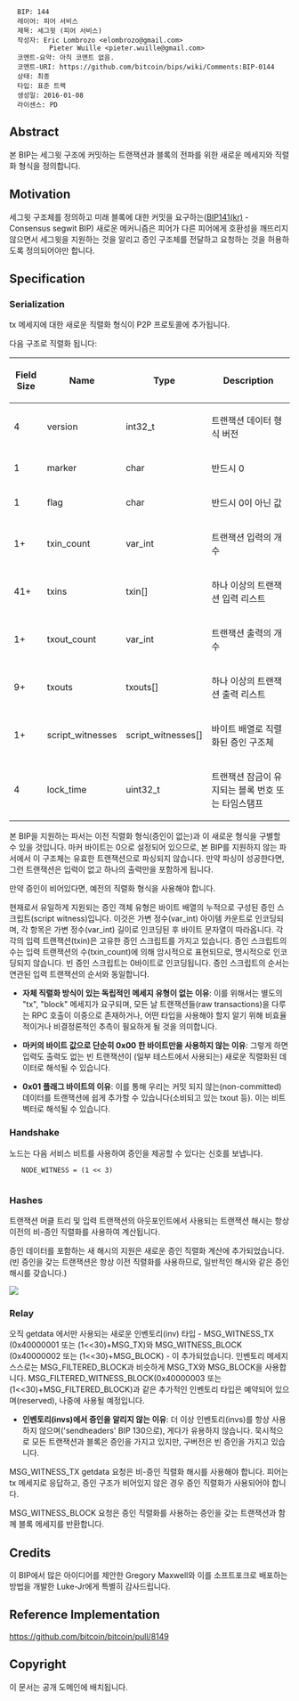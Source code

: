 <pre>
  BIP: 144
  레이어: 피어 서비스
  제목: 세그윗 (피어 서비스)
  작성자: Eric Lombrozo <elombrozo@gmail.com>
          Pieter Wuille <pieter.wuille@gmail.com>
  코멘트-요약: 아직 코멘트 없음.
  코멘트-URI: https://github.com/bitcoin/bips/wiki/Comments:BIP-0144
  상태: 최종
  타입: 표준 트랙
  생성일: 2016-01-08
  라이센스: PD
</pre>

==Abstract==
본 BIP는 세그윗 구조에 커밋하는 트랜잭션과 블록의 전파를 위한 새로운 메세지와 직렬화 형식을 정의합니다.

==Motivation==
세그윗 구조체를 정의하고 미래 블록에 대한 커밋을 요구하는([https://github.com/MyLifeForB/bips/blob/master/bip-0141_kr.mediawiki BIP141(kr)] - Consensus segwit BIP) 새로운 메커니즘은 피어가 다른 피어에게 호환성을 깨뜨리지 않으면서 세그윗을 지원하는 것을 알리고 증인 구조체를 전달하고 요청하는 것을 허용하도록 정의되어야만 합니다.

==Specification==

=== Serialization ===
tx 메세지에 대한 새로운 직렬화 형식이 P2P 프로토콜에 추가됩니다.

다음 구조로 직렬화 됩니다:

{| class="wikitable" style="width: auto; text-align: center; font-size: smaller; table-layout: fixed;"
!Field Size
!Name
!Type
!Description
|-
| 4
| version
| int32_t
| 트랜잭션 데이터 형식 버전
|-
| 1
| marker
| char
| 반드시 0 
|-
| 1
| flag
| char
| 반드시 0이 아닌 값
|-
| 1+
| txin_count
| var_int
| 트랜잭션 입력의 개수
|-
| 41+
| txins
| txin[]
| 하나 이상의 트랜잭션 입력 리스트
|-
| 1+
| txout_count
| var_int
| 트랜잭션 출력의 개수
|-
| 9+
| txouts
| txouts[]
| 하나 이상의 트랜잭션 출력 리스트
|-
| 1+
| script_witnesses
| script_witnesses[]
| 바이트 배열로 직렬화된 증인 구조체
|-
| 4
| lock_time
| uint32_t
| 트랜잭션 잠금이 유지되는 블록 번호 또는 타임스탬프
|}

본 BIP을 지원하는 파서는 이전 직렬화 형식(증인이 없는)과 이 새로운 형식을 구별할 수 있을 것입니다. 마커 바이트는 0으로 설정되어 있으므로, 본 BIP를 지원하지 않는 파서에서 이 구조체는 유효한 트랜잭션으로 파싱되지 않습니다. 만약 파싱이 성공한다면, 그런 트랜잭션은 입력이 없고 하나의 출력만을 포함하게 됩니다.

만약 증인이 비어있다면, 예전의 직렬화 형식을 사용해야 합니다.

현재로서 유일하게 지원되는 증인 객체 유형은 바이트 배열의 누적으로 구성된 증인 스크립트(script witness)입니다. 이것은 가변 정수(var_int) 아이템 카운트로 인코딩되며, 각 항목은 가변 정수(var_int) 길이로 인코딩된 후 바이트 문자열이 따라옵니다. 각각의 입력 트랜잭션(txin)은 고유한 증인 스크립트를 가지고 있습니다. 증인 스크립트의 수는 입력 트랜잭션의 수(txin_count)에 의해 암시적으로 표현되므로, 명시적으로 인코딩되지 않습니다. 빈 증인 스크립트는 0바이트로 인코딩됩니다. 증인 스크립트의 순서는 연관된 입력 트랜잭션의 순서와 동일합니다.

* '''자체 직렬화 방식이 있는 독립적인 메세지 유형이 없는 이유''': 이를 위해서는 별도의 "tx", "block" 메세지가 요구되며, 모든 날 트랜잭션들(raw transactions)을 다루는 RPC 호출이 이중으로 존재하거나, 어떤 타입을 사용해야 할지 알기 위해 비효율적이거나 비결정론적인 추측이 필요하게 될 것을 의미합니다.

* '''마커의 바이트 값으로 단순히 0x00 한 바이트만을 사용하지 않는 이유''': 그렇게 하면 입력도 출력도 없는 빈 트랜잭션이 (일부 테스트에서 사용되는) 새로운 직렬화된 데이터로 해석될 수 있습니다.

* '''0x01 플래그 바이트의 이유''': 이를 통해 우리는 커밋 되지 않는(non-committed) 데이터를 트랜잭션에 쉽게 추가할 수 있습니다(소비되고 있는 txout 등). 이는 비트 벡터로 해석될 수 있습니다.

=== Handshake ===
노드는 다음 서비스 비트를 사용하여 증인을 제공할 수 있다는 신호를 보냅니다.

    NODE_WITNESS = (1 << 3)
	

=== Hashes ===
트랜잭션 머클 트리 및 입력 트랜잭션의 아웃포인트에서 사용되는 트랜잭션 해시는 항상 이전의 비-증인 직렬화를 사용하여 계산됩니다.

증인 데이터를 포함하는 새 해시의 지원은 새로운 증인 직렬화 계산에 추가되었습니다. (빈 증인을 갖는 트랜잭션은 항상 이전 직렬화를 사용하므로, 일반적인 해시와 같은 증인 해시를 갖습니다.)

<img src=bip-0144/witnesstx.png></img>

=== Relay ===
오직 getdata 에서만 사용되는 새로운 인벤토리(inv) 타입 - MSG_WITNESS_TX (0x40000001 또는 (1<<30)+MSG_TX)와 MSG_WITNESS_BLOCK (0x40000002 또는 (1<<30)+MSG_BLOCK) - 이 추가되었습니다. 인벤토리 메세지 스스로는  MSG_FILTERED_BLOCK과 비슷하게 MSG_TX와 MSG_BLOCK을 사용합니다. MSG_FILTERED_WITNESS_BLOCK(0x40000003 또는 (1<<30)+MSG_FILTERED_BLOCK)과 같은 추가적인 인벤토리 타입은 예약되어 있으며(reserved), 나중에 사용될 예정입니다.

* '''인벤토리(invs)에서 증인을 알리지 않는 이유''': 더 이상 인벤토리(invs)를 항상 사용하지 않으며('sendheaders' BIP 130으로), 게다가 유용하지 않습니다. 묵시적으로 모든 트랜잭션과 블록은 증인을 가지고 있지만, 구버전은 빈 증인을 가지고 있습니다.

MSG_WITNESS_TX getdata 요청은 비-증인 직렬화 해시를 사용해야 합니다. 피어는 tx 메세지로 응답하고, 증인 구조가 비어있지 않은 경우 증인 직렬화가 사용되어야 합니다.

MSG_WITNESS_BLOCK 요청은 증인 직렬화를 사용하는 증인을 갖는 트랜잭션과 함께 블록 메세지를 반환합니다.

== Credits ==
이 BIP에서 많은 아이디어를 제안한 Gregory Maxwell와 이를 소프트포크로 배포하는 방법을 개발한 Luke-Jr에게 특별히 감사드립니다.

== Reference Implementation ==
https://github.com/bitcoin/bitcoin/pull/8149

== Copyright ==
이 문서는 공개 도메인에 배치됩니다.
